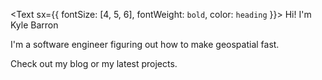 
<Text sx={{ fontSize: [4, 5, 6], fontWeight: `bold`, color: `heading` }}>
  Hi! I'm Kyle Barron
</Text>

I'm a software engineer figuring out how to make geospatial fast.

Check out my <Link to="/blog">blog</Link> or my <Link to="/projects">latest projects</Link>.
